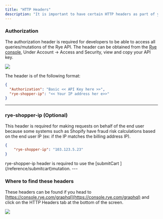 ```yaml
---
title: "HTTP Headers"
description: "It is important to have certain HTTP headers as part of your Rye API requests."
---
```


### Authorization

The authorization header is required for developers to be able to access all queries/mutations of the Rye API. The header can be obtained from the [Rye console](https://console.rye.com/account), Under Account → Access and Security, view and copy your API key.

![](/images/c48ab4d-image.png)

The header is of the following format:

```JSON JSON
{
  "Authorization": "Basic << API Key here >>",
  "rye-shopper-ip": "<< Your IP address her e>>"
}
```

---

### rye-shopper-ip (Optional)

This header is required for making requests on behalf of the end user because some systems such as Shopify have fraud risk calculations based on the end user IP (ex: if the IP matches the billing address IP).

```JSON JSON
{
	"rye-shopper-ip": "103.123.5.23"
}
```

<Warning>
  rye-shopper-ip header is required to use the [submitCart ](/reference/submitcart)mutation.
</Warning>
---

### Where to find these headers

These headers can be found if you head to [https://console.rye.com/graphql](https://console.rye.com/graphql) and click on the HTTP Headers tab at the bottom of the screen.

![](/images/f8ac507-Screenshot_2023-07-06_at_11.08.03_AM.png)